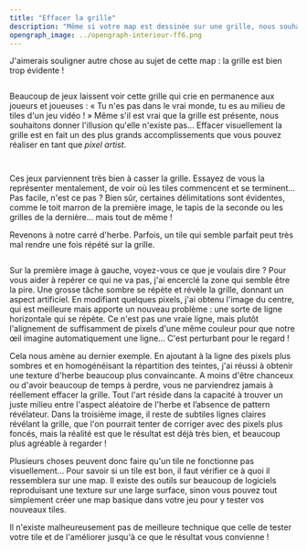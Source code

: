 ```yaml
---
title: "Effacer la grille"
description: "Même si votre map est dessinée sur une grille, nous souhaitons donner l'illusion qu'elle n'existe pas... Effacer visuellement la grille est en fait un des plus grands accomplissements que vous pouvez réaliser en tant que pixel artist."
opengraph_image: ../opengraph-interieur-ff6.png
---
```


J'aimerais souligner autre chose au sujet de cette map : la grille est bien trop évidente !

<Image src="mauvaise-idee2.png" alt="" classes="pixelated" />

Beaucoup de jeux laissent voir cette grille qui crie en permanence aux joueurs et joueuses : « Tu n'es pas dans le vrai monde, tu es au milieu de tiles d'un jeu vidéo ! » Même s'il est vrai que la grille est présente, nous souhaitons donner l'illusion qu'elle n'existe pas... Effacer visuellement la grille est en fait un des plus grands accomplissements que vous pouvez réaliser en tant que *pixel artist*.

<Image
  src="alber-odyssey.png"
  alt=""
  caption="Alber Odyssey"
  classes="pixelated"
/>

<Image
  src="ff6.png"
  alt=""
  caption="Final Fantasy VI"
  classes="pixelated"
/>

Ces jeux parviennent très bien à casser la grille. Essayez de vous la représenter mentalement, de voir où les tiles commencent et se terminent... Pas facile, n'est ce pas ? Bien sûr, certaines délimitations sont évidentes, comme le toit marron de la première image, le tapis de la seconde ou les grilles de la dernière... mais tout de même !

Revenons à notre carré d'herbe. Parfois, un tile qui semble parfait peut très mal rendre une fois répété sur la grille.

<Image src="herbe-repetitions.png" alt="" classes="pixelated" />

Sur la première image à gauche, voyez-vous ce que je voulais dire ? Pour vous aider à repérer ce qui ne va pas, j'ai encerclé la zone qui semble être la pire. Une grosse tâche sombre se répète et révèle la grille, donnant un aspect artificiel. En modifiant quelques pixels, j'ai obtenu l'image du centre, qui est meilleure mais apporte un nouveau problème : une sorte de ligne horizontale qui se répète. Ce n'est pas une vraie ligne, mais plutôt l'alignement de suffisamment de pixels d'une même couleur pour que notre œil imagine automatiquement une ligne... C'est perturbant pour le regard !

Cela nous amène au dernier exemple. En ajoutant à la ligne des pixels plus sombres et en homogénéisant la répartition des teintes, j'ai réussi à obtenir une texture d'herbe beaucoup plus convaincante. A moins d'être chanceux ou d'avoir beaucoup de temps à perdre, vous ne parviendrez jamais à réellement effacer la grille. Tout l'art réside dans la capacité à trouver un juste milieu entre l'aspect aléatoire de l'herbe et l’absence de pattern révélateur. Dans la troisième image, il reste de subtiles lignes claires révélant la grille, que l'on pourrait tenter de corriger avec des pixels plus foncés, mais la réalité est que le résultat est déjà très bien, et beaucoup plus agréable à regarder !

Plusieurs choses peuvent donc faire qu'un tile ne fonctionne pas visuellement... Pour savoir si un tile est bon, il faut vérifier ce à quoi il ressemblera sur une map. Il existe des outils sur beaucoup de logiciels reproduisant une texture sur une large surface, sinon vous pouvez tout simplement créer une map basique dans votre jeu pour y tester vos nouveaux tiles.

Il n'existe malheureusement pas de meilleure technique que celle de tester votre tile et de l'améliorer jusqu'à ce que le résultat vous convienne !
